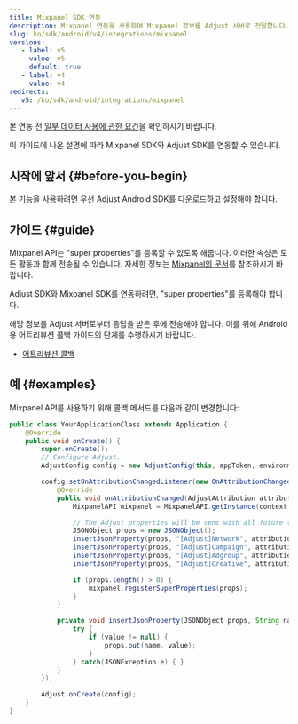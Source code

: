 ```yaml
---
title: Mixpanel SDK 연동
description: Mixpanel 연동을 사용하여 Mixpanel 정보를 Adjust 서버로 전달합니다.
slug: ko/sdk/android/v4/integrations/mixpanel
versions:
   - label: v5
     value: v5
     default: true
   - label: v4
     value: v4
redirects:
   v5: /ko/sdk/android/integrations/mixpanel
---
```


본 연동 전 [일부 데이터 사용에 관한 요건](https://github.com/adjust/sdks/blob/master/doc/attribution-data.md)을 확인하시기 바랍니다.

이 가이드에 나온 설명에 따라 Mixpanel SDK와 Adjust SDK를 연동할 수 있습니다.

## 시작에 앞서 \{\#before\-you\-begin\}

본 기능을 사용하려면 우선 Adjust Android SDK를 다운로드하고 설정해야 합니다.

## 가이드 \{\#guide\}

Mixpanel API는 "super properties"를 등록할 수 있도록 해줍니다. 이러한 속성은 모든 활동과 함께 전송될 수 있습니다. 자세한 정보는 [Mixpanel의 문서](https://docs.mixpanel.com/docs/tracking/reference/android#super-properties)를 참조하시기 바랍니다.

Adjust SDK와 Mixpanel SDK를 연동하려면, "super properties"를 등록해야 합니다.

해당 정보를 Adjust 서버로부터 응답을 받은 후에 전송해야 합니다. 이를 위해 Android용 어트리뷰션 콜백 가이드의 단계를 수행하시기 바랍니다.

- [어트리뷰션 콜백](https://help.adjust.com/ko/article/attribution-callbacks-android-sdk)

## 예 \{\#examples\}

Mixpanel API를 사용하기 위해 콜백 메서드를 다음과 같이 변경합니다:

<Tabs>
<Tab title="Java">

```java
public class YourApplicationClass extends Application {
    @Override
    public void onCreate() {
        super.onCreate();
        // Configure Adjust.
        AdjustConfig config = new AdjustConfig(this, appToken, environment);

        config.setOnAttributionChangedListener(new OnAttributionChangedListener() {
            @Override
            public void onAttributionChanged(AdjustAttribution attribution) {
                MixpanelAPI mixpanel = MixpanelAPI.getInstance(context, MIXPANEL_TOKEN);

                // The Adjust properties will be sent with all future track calls.
                JSONObject props = new JSONObject();
                insertJsonProperty(props, "[Adjust]Network", attribution.network);
                insertJsonProperty(props, "[Adjust]Campaign", attribution.campaign);
                insertJsonProperty(props, "[Adjust]Adgroup", attribution.adgroup);
                insertJsonProperty(props, "[Adjust]Creative", attribution.creative);

                if (props.length() > 0) {
                    mixpanel.registerSuperProperties(props);
                }
            }

            private void insertJsonProperty(JSONObject props, String name, String value) {
                try {
                    if (value != null) {
                        props.put(name, value);
                    }
                } catch(JSONException e) { }
            }
        });

        Adjust.onCreate(config);
    }
}
```

</Tab>
</Tabs>
